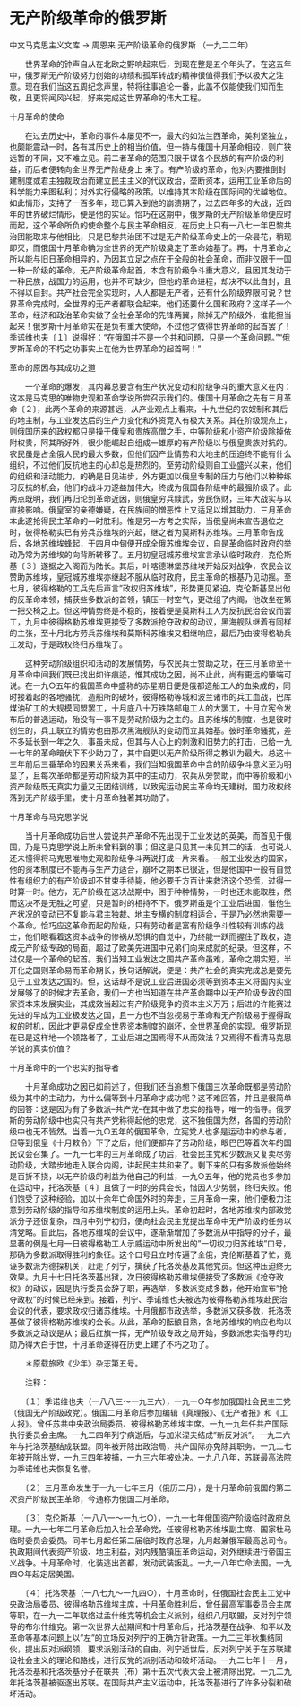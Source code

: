 # 无产阶级革命的俄罗斯

中文马克思主义文库 -> 周恩来
无产阶级革命的俄罗斯
（一九二二年）


　　世界革命的钟声自从在北欧之野响起来后，到现在整是五个年头了。在这五年中，俄罗斯无产阶级努力创始的功绩和孤军转战的精神很值得我们予以极大之注意。现在我们当这五周纪念声里，特将往事追论一番，此盖不仅能使我们知而生敬，且更将闻风兴起，好来完成这世界革命的伟大工程。
 
十月革命的使命

　　在过去历史中，革命的事件本屡见不一，最大的如法兰西革命，美利坚独立，也颇能震动一时，各有其历史上的相当价值，但一持与俄国十月革命相较，则广狭远暂的不同，又不难立见。前二者革命的范围只限于谋各个民族的有产阶级的利益，而后者便转向全世界无产阶级身上 来了。有产阶级的革命，他对内要推倒封建制度或君主独裁政治而建立民主主义的代议政治，垄断资本，运用工业革命后的科学能力来图私利；对外实行侵略的政策，以维持其本阶级在国际间的优越地位。如此情形，支持了一百多年，现已算入到他的崩溃期了，过去四年多的大战，近四年的世界破烂情形，便是他的实证。恰巧在这期中，俄罗斯的无产阶级革命便应时而起，这个革命所负的使命整个与民主革命相反，在历史上只有一八七一年巴黎共治团能取来与他相比，只是巴黎共治团不过是无产阶级革命史上的一朵昙花，稍现即灭，而俄国十月革命确为全世界的无产阶级奠定了革命始基了。再，十月革命之所以能与旧日革命相异的，乃因其立足之点在于全般的社会革命，而非仅限于一国一种一阶级的革命。无产阶级革命起首，本含有阶级争斗重大意义，且因其发动于一种民族，战国力的运用，也并不可缺少，但他的革命进程，却决不以此自封，且不得以自封。共产社会完全实现时，人人都是无产者，还有什么阶级界限可说？世界革命完成时，全世界的无产者都联合起来，他们还要什么国和政府？这样子一个革命，经济和政治革命实做了全社会革命的先锋两翼，除掉无产阶级外，谁能担当起来！俄罗斯十月革命实在是负有重大使命，不过他才做得世界革命的起首罢了！季诺维也夫〔１〕说得好："在俄国并不是一个共和问题，只是一个革命问题。""俄罗斯革命的不朽之功事实上在他为世界革命的起首啊！"

革命的原因与其成功之道

　　一个革命的爆发，其内幕总要含有生产状况变动和阶级争斗的重大意义在内：这本是马克思的唯物史观和革命学说所尝召示我们的。俄国十月革命之先有三月革命〔２〕，此两个革命的来源甚远，从产业观点上看来，十九世纪的农奴制和其后的地主制，与工业发达后的生产力变化和外资竞入有极大关系。其在阶级观点上，则俄国历来的政权都只是操于俄皇和贵族高僧之手，中等阶级和小资产阶级除掉依附权贵，阿其所好外，很少能崛起自组成一雄厚的有产阶级以与俄皇贵族对抗的。农民虽是占全俄人民的最大多数，但他们因产业情势和大地主的压迫终不能有什么组织，不过他们反抗地主的心却总是热烈的。至劳动阶级则自工业盛兴以来，他们的组织和活动能力，的确是日见进步，外方更加以俄皇专制的压力与他们以种种练习反抗的机会，他们的战斗力遂益加伟大，终成为俄国各阶级中的最强阶级了。此两点既明，我们再归论到革命近因，则俄皇穷兵黩武，劳民伤财，三年大战实与以直接影响。俄皇室的亲德嫌疑，在民族间的憎恶性上又适足以增其助力，三月革命本此遂抢得民主革命的一时胜利。惟是另一方考之实际，当俄皇尚未宣告退位之时，彼得格勒实已有劳兵苏维埃的兴起，继之者为莫斯科苏维埃。三月革命告成后，各地苏维埃蜂起，于四月中旬便开成全俄苏维埃会议，自是革命临时政府的举动乃常为苏维埃的向背所转移了。五月初皇冠城苏维埃宣言承认临时政府，克伦斯基〔３〕遂据之入阁而为陆长。其后，叶喀德琳堡苏维埃开始反对战争，农民会议赞助苏维埃，皇冠城苏维埃亦继起不服从临时政府，民主革命的根基乃见动摇。至七月，彼得格勒的工兵先后声言"政权归苏维埃"，形势更见紧迫，克伦斯基显出他的反革命本领，捕获些多数派的首领，镇压一时空气，更改组了内阁，他改坐在第一把交椅之上。但这种情势终是不稳的，接着便是莫斯科工人为反抗民治会议而罢工，九月中彼得格勒苏维埃更接受了多数派抢夺政权的动议，黑海舰队继着有同样的主张，至十月北方劳兵苏维埃和莫斯科苏维埃又相继响应，最后乃由彼得格勒兵工发动，于是政权终归苏维埃了。

　　这种劳动阶级组织和活动的发展情势，与农民兵士赞助之功，在三月革命至十月革命中间我们既已找出如许痕迹，惟其成功之因，尚不止此，尚有更远的肇端可说。在一九○五年的俄国革命中盛称的赤星期日便是俄都造船工人的血染成的，同时接着起的各地骚扰，造船所的破坏，彼得格勒等城和波兰诸市的兵工血战，巴库煤油矿工的大规模同盟罢工，十月底八十万铁路邮电工人的大罢工，十月立宪令发布后的普选运动，殆没有一事不是劳动阶级为之主的。且苏维埃的制度，也是彼时创生的，兵工联立的情势也由那次黑海舰队的变动而立其始基。彼时革命骚扰，差不多延长到一年之久，事虽未成，但其与人心上的刺激和旧势力的打击，已给一九一七年的革命暗伏下不少助力了，其中自更以无产阶级所得之教训为最大。总这十三年前后三番革命的因果关系来看，我们当知俄国革命中含的阶级争斗意义至为明显了，且每次革命都是劳动阶级为其中的主动力，农兵从旁赞助，而中等阶级和小资产阶级既无真实力量又无团结训练，以致宪运动民主革命均无建树，国力政权终落到无产阶级手里，使十月革命独著其功勋了。

十月革命与马克思学说

　　当十月革命成功后世人尝说共产革命不先出现于工业发达的英美，而首见于俄国，乃是马克思学说上所未曾料到的事；但这是只见其一未见其二的话，也可说人还未懂得将马克思唯物史观和阶级争斗两说打成一片来看。一般工业发达的国家，他的资本制度已不能再与生产力适合，崩坏之期本已很近，但是他国中一般有自觉性有组织力的有产阶级却不甘束手待毙，他必要千方百计来救济这个恐慌，过得一时算一时。他方，无产阶级在这决战期中，困于种种情势，一时也还未能取胜，然而这决不是无胜之可望，只是暂时的相持不下。俄罗斯虽是个工业后进国，惟他生产状况的变动已不复能与君主独裁、地主专横的制度相适合，于是乃必然地需要一个革命。恰巧应这革命而起的阶级，只有劳动者是富有阶级争斗性较有训练的战士，他们眼看着这资本战争的惨祸从恐惧的自觉中，乃终能一跃而握住了政权，造成无产阶级专政的局面，超过了欧美先进国中兄弟们向来成就的纪录。但这样，不过仅是一个革命的起首。我们当知工业发达之国共产革命虽难，革命之期实短，半开化之国则革命易而革命期长，换句话解说，便是：共产社会的真实完成总是要先见于工业发达之国的。但，这话却不是说工业后进国必须等到资本主义将国内实业发展够了的时候才去革命，我们一方也当知道在共产革命期中以无产阶级专政的国家资本来发展实业，其成效当超过有产阶级竞争的资本主义万万；后进的许能赛过先进的早成为工业极发达之国，且一方也不当忽视易于革命和无产阶级易于握得政权的时机，因此才更易促成全世界资本制度的崩坏，全世界革命的实现。俄罗斯现在已是这样地一个领路者了，工业后进之国焉得不从而效法？又焉得不看清马克思学说的真实价值？

十月革命中的一个忠实的指导者

　　十月革命成功之因已如前述了，但我们还当追想下俄国三次革命既都是劳动阶级为其中的主动力，为什么偏等到十月革命才成功呢？这不难回答，并且是很简单的回答：这是因为有了多数派--共产党--在其中做了忠实的指导，唯一的指导。俄罗斯的劳动阶级中也实只有共产党称得起他的忠党，这不独俄国为然，各国的劳动阶级中也无不皆然。当着一九○五年的俄国革命，立宪党人也多是运动中的参与者，但等到俄皇《十月敕令》下了之后，他们便都弃了劳动阶级，眼巴巴等着次年的国民议会召集了。一九一七年的三月革命成了功后，社会民主党和少数派又复卖尽劳动阶级，大踏步地走入联合内阁，讲起民主共和来了。剩下来的只有多数派他始终是百折不挠，以无产阶级的利益为他自己的利益，一九○五年，他的党员也多参加在运动中，托洛茨基〔４〕且做了一时的劳兵会长，惜因人少势弱，终归失败。他们饱受了这种经验，加以十余年亡命国外时的奔走，三月革命一来，他们便极力注意到劳动阶级的指导和苏维埃制度的运用上头。革命初起时，各地苏维埃内部政党派分子还很复杂，四月中列宁初归，便向社会民主党提出革命中无产阶级的任务以清党略。自此后，各地苏维埃的会议中，遂渐渐增加了多数派从中指导的分子，最显著的例是七月一日彼得格勒工人示威运动中所发出的"一切权力归苏维埃"口号，那确为多数派取得胜利的象征。这个口号且立时传遍了全俄，克伦斯基着了忙，竟诬多数派为德探机关，赶走了列宁，擒获了托洛茨基及其他党员。但这种压迫终无效果。九月十七日托洛茨基出狱，次日彼得格勒苏维埃便接受了多数派《抢夺政权》的动议，因是执行委员会辞了职，再选举，多数派变成多数，他开始宣布"抢夺政权"的时候已经来到。接着，列宁、季诺维也夫被选为彼得格勒苏维埃赴民治会议的代表，要求政权归诸苏维埃。十月俄都市政选举，多数派又获多数，托洛茨基做了彼得格勒苏维埃的会长。从此，革命的酝酿日熟，各地苏维埃的响应也均以多数派之动议是从；最后红旗一挥，无产阶级专政之局开始，多数派忠实指导的功勋乃得大白于世，十月革命遂得在历史上建了不朽之功了。



　　＊原载旅欧《少年》杂志第五号。

　　注释：

　　〔１〕季诺维也夫（一八八三～一九三六），一九一○年参加俄国社会民主工党（俄国无产阶级政党）。俄国二月革命后参加编辑《真理报》、《无产者报》和《工人报》。曾任苏共中央政治局委员、彼得格勒苏维埃主席。一九一九年任共产国际执行委员会主席。一九二四年列宁病逝后，与加米涅夫结成"新反对派"。一九二六年与托洛茨基结成联盟。同年被开除出政治局，共产国际亦免除其职务。一九二七年被开除出党，一九三四年被捕，一九三六年被处决。一九八八年，苏联最高法院为季诺维也夫恢复名誉。

　　〔２〕三月革命发生于一九一七年三月（俄历二月），是十月革命前俄国的第二次资产阶级民主革命，今通称为俄国二月革命。

　　〔３〕克伦斯基（一八八一～一九七○），一九一七年俄国资产阶级临时政府总理。一九一七年二月革命后加入社会革命党，任彼得格勒苏维埃副主席、国家杜马临时委员会委员。同年七月起任第二届临时政府总理，九月起兼俄军最高总司令。执政期间代表资产阶级、地主利益，对内残酷镇压革命运动，对外继续进行帝国主义战争。十月革命时，化装逃出首都，发动武装叛乱。一九一八年亡命法国。一九四○年起定居美国。

　　〔４〕托洛茨基（一八七九～一九四○），十月革命时，任俄国社会民主工党中央政治局委员、彼得格勒苏维埃主席，十月革命胜利后，曾任最高军事委员会主席等职，在一九一二年联络过孟什维克等机会主义派别，组织八月联盟，反对列宁领导的布尔什维克。第一次世界大战期间和十月革命后，托洛茨基在战争、和平以及革命等基本问题上以"左"的立场反对列宁的正确方针政策。一九二三年秋集结同伙，提出反对派纲领，要求派别活动的自由。列宁逝世后，反对列宁关于在苏联建设社会主义的理论和路线，进行反党的派别活动和破坏活动。一九二七年十一月，托洛茨基和托洛茨基分子在联共（布）第十五次代表大会上被清除出党。一九二九年托洛茨基被驱逐出苏联。在国际共产主义运动中，托洛茨基进行了许多分裂和破坏活动。



